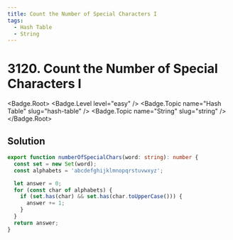 ```yaml
---
title: Count the Number of Special Characters I
tags:
  - Hash Table
  - String
---
```


# 3120. Count the Number of Special Characters I

<Badge.Root>
  <Badge.Level level="easy" />
  <Badge.Topic name="Hash Table" slug="hash-table" />
  <Badge.Topic name="String" slug="string" />
</Badge.Root>

## Solution

```typescript filename="solution.ts" copy
export function numberOfSpecialChars(word: string): number {
  const set = new Set(word);
  const alphabets = 'abcdefghijklmnopqrstuvwxyz';

  let answer = 0;
  for (const char of alphabets) {
    if (set.has(char) && set.has(char.toUpperCase())) {
      answer += 1;
    }
  }
  return answer;
}
```

<ProblemLink
  codingSite="leetcode"
  href="https://leetcode.com/problems/count-the-number-of-special-characters-i"
  title="Count the Number of Special Characters I"
/>
